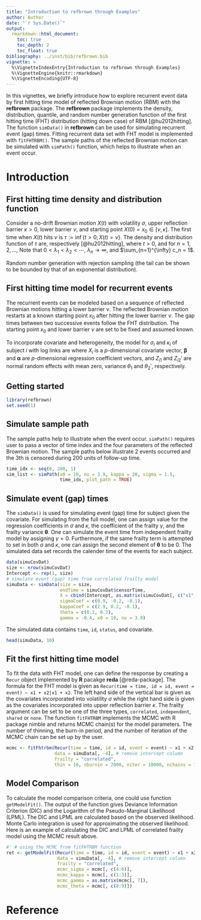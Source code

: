 ```yaml
---
title: "Introduction to refbrown through Examples"
author: Author
date: "`r Sys.Date()`"
output:
  rmarkdown::html_document:
    toc: true
    toc_depth: 2
    toc_float: true
bibliography: ../inst/bib/refbrown.bib
vignette: >
  %\VignetteIndexEntry{Introduction to refbrown through Examples}
  %\VignetteEngine{knitr::rmarkdown}
  %\VignetteEncoding{UTF-8}
---
```


In this vignettes, we briefly introduce how to explore recurrent event data by 
first hitting time model of reflected Brownian motion (RBM) with the **refbrown** 
package. The **refbrown** package implements the density, distribution, quantile, 
and random number generation function of the first hitting time (FHT) distribution 
(hitting down case) of RBM [@hu2012hitting]. The function `simData()` 
in **refbrown** can be used for simulating recurrent event (gap) times. 
Fitting recurrent data set with FHT model is implemented with `fitFHTRBM()`. 
The sample paths of the reflected Brownian motion can be simulated with 
`simPath()` function, which helps to illustrate when an event occur.


# Introduction 

## First hitting time density and distribution function 
Consider a no-drift Brownian motion $X(t)$ with volatility $\sigma$, 
upper reflection barrier $\kappa > 0$, lower barrier $\nu$, and starting point 
$X(0) = x_0 \in [\nu, \kappa]$. The first time when $X(t)$ hits $\nu$ is 
$\tau := \inf \{t > 0; X(t) = \nu \}$. 
The density and distribution function of $\tau$ are, respectively [@hu2012hitting],
\begin{align}
  f(t|x_0, \nu, \kappa, \sigma) = \sum_{n=1}^{\infty} c_n \lambda_n e^{-\lambda_n t}, 
   \quad F(t|x_0, \nu, \kappa, \sigma) = 1 - \sum_{n=1}^{\infty} c_n e^{-\lambda_n t}, 
\end{align}
where $t > 0$, and for $n = 1, 2, \ldots$,
\begin{align*}
  \lambda_n= \frac{(2n-1)^2 \sigma^2 \pi^2 }{8(\kappa - \nu)^2},
  \mbox{ and }
  c_n       = \frac{(-1)^{n + 1}4 }{(2n-1)\pi}
                \cos \left( \frac{ (2n - 1)\pi(\kappa - x_0)}{2(\kappa - \nu)} \right).
\end{align*}
Note that $0 < \lambda_1 < \lambda_2 < \cdots$, $\lambda_n \to \infty$, and
$\sum_{n=1}^{\infty} c_n = 1$.


Random number generation with rejection sampling (the tail can be
shown to be bounded by that of an exponential distribution).


## First hitting time model for recurrent events
The recurrent events can be modeled based on a sequence of reflected Brownian 
motions hitting a lower barrier $\nu$. The reflected Brownian motion restarts 
at a known starting point $x_0$ after hitting the lower barrier $\nu$. 
The gap times between two successive events follow the FHT distribution. 
The starting point $x_0$ and lower barrier $\nu$ are set to be fixed and assumed 
known.


To incorporate covariate and heterogeneity, the model 
for $\sigma_i$ and $\kappa_i$ of subject $i$ with log links are
\begin{equation}
  \log(\sigma_i) = X_i^{\top} \boldsymbol{\beta} + Z_{i1}, \\
  \log(\kappa_i - x_0) = X_i^{\top} \boldsymbol{\alpha} + \gamma Z_{i1} + Z_{i2}',
\end{equation}
where $X_i$ is a $p$-dimensional covariate vector,
$\boldsymbol{\beta}$ and $\boldsymbol{\alpha}$ are $p$-dimensional 
regression coefficient vectors, and $Z_{i1}$ and $Z_{i2}'$ are 
normal random effects with mean zero,
variance $\theta_1$ and $\theta_2'$, respectively.


## Getting started
```r
library(refbrown)
set.seed(1)
```


## Simulate sample path 
The sample paths help to illustrate when the event occur. `simPath()` requires 
user to pass a vector of time index and the four parameters of the reflected 
Brownian motion. The sample paths below illustrate $2$ events occurred and 
the $3$th is censored during $200$ units of follow-up time. 
```r
time_idx <- seq(0, 200, 1)
sim_list <- simPath(x0 = 10, nu = 3.9, kappa = 20, sigma = 1.5,
                    time_idx, plot_path = TRUE)
```


## Simulate event (gap) times 
The `simData()` is used for simulating event (gap) time for subject given the
covariate. For simulating from the full model, one can assign value for the 
regression coefficients in $\sigma$ and $\kappa$, 
the coefficient of the frailty $\gamma$, 
and the frailty variance $\boldsymbol{\theta}$. One can simulate the event time
from independent frailty model by assigning $\gamma = 0$. Furthermore, if the 
same frailty term is attempted to set in both $\sigma$ and $\kappa$, one can 
assign the second element of $\boldsymbol{\theta}$ to be $0$. The simulated data 
set records the calender time of the events for each subject.


```r
data(simuCovDat)
size <- nrow(simuCovDat)
Intercept <- rep(1, size)
# simulate event (gap) time from correlated frailty model
simuData <- simData(size = size,
                    endTime = simuCovDat$censorTime,
                    X = cbind(Intercept, as.matrix(simuCovDat[, c("x1", "x2")])),
                    sigmaCoef = c(0.9, -0.2, -0.1),
                    kappaCoef = c(2.9, 0.2, -0.1),
                    theta = c(0.2, 0.3),
                    gamma = -0.4, x0 = 10, nu = 3.9)

```


The simulated data contains `time`, `id`, `status`, and covariate. 
```r
head(simuData, 10)
```


## Fit the first hitting time model 
To fit the data with FHT model, one can define the response by creating a `Recur`
object implemented by **R** pacakge **reda** [@reda-package]. 
The formula for the FHT model is given as 
`Recur(time = time, id = id, event = event) ~ x1 + x2|x1 + x2`. 
The left hand side of the vertical bar is given as the covariates incorporated 
into volatility $\sigma$ while the right hand side is given as the covariates 
incorporated into upper reflection barrier $\kappa$. The frailty argument 
can be set to be one of the three types, `correlated`, `independent`, 
`shared` or `none`. The function `fitFHTRBM` implements the MCMC with
R package nimble and returns MCMC chain(s) for the model parameters. 
The number of thinning, the burn-in period, and the number of iteration of 
the MCMC chain can be set up by the user. 
```r
mcmc <- fitFhtrbm(Recur(time = time, id = id, event = event) ~ x1 + x2 | x1 + x2,
                  data = simuData[, -4], # remove intercept column
                  frailty = "correlated",
                  thin = 10, nburnin = 2000, niter = 10000, nchains = 1)
```


## Model Comparison
To calculate the model comparison criteria, one could use function 
`getModelFit()`. The output of the function gives Deviance Information Criterion 
(DIC) and the Logarithm of the Pseudo-Marginal Likelihood (LPML). The DIC and 
LPML are calculated based on the observed likelihood. Monte Carlo integration 
is used for approximating the observed likelihood. Here is an example of 
calculating the DIC and LPML of correlated frailty model using the MCMC result 
above. 
```r
#' # using the MCMC from fitFHTRBM function
ret <- getModelFit(Recur(time = time, id = id, event = event) ~ x1 + x2|x1 + x2,
                   data = simuData[, -4], # remove intercept column
                   frailty = "correlated",
                   mcmc_sigma = mcmc[, c(4:6)],
                   mcmc_kappa = mcmc[, c(1:3)],
                   mcmc_gamma = as.matrix(mcmc[, 7]),
                   mcmc_theta = mcmc[, c(8:9)])
```

# Reference

